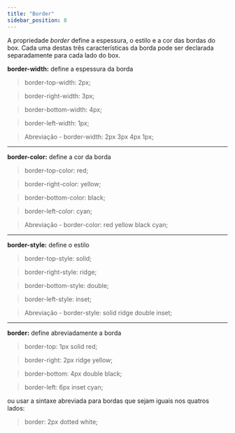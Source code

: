 ```yaml
---
title: "Border"
sidebar_position: 8
---
```


A propriedade _border_ define a espessura, o estilo e a cor das bordas do box. Cada uma destas três características da borda pode ser declarada separadamente para cada lado do box.

**border-width:** define a espessura da borda

> border-top-width: 2px;

> border-right-width: 3px;

> border-bottom-width: 4px;

> border-left-width: 1px;

> Abreviação - border-width: 2px 3px 4px 1рх;

---

**border-color:** define a cor da borda

> border-top-color: red;

> border-right-color: yellow;

> border-bottom-color: black;

> border-left-color: cyan;

> Abreviação - border-color: red yellow black cyan;

---

**border-style:** define o estilo

> border-top-style: solid;

> border-right-style: ridge;

> border-bottom-style: double;

> border-left-style: inset;

> Abreviação - border-style: solid ridge double inset;

---

**border:** define abreviadamente a borda

> border-top: 1px solid red;

> border-right: 2px ridge yellow;

> border-bottom: 4px double black;

> border-left: 6px inset cyan;

ou usar a sintaxe abreviada para bordas que sejam iguais nos quatros lados:

> border: 2px dotted white;
